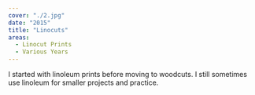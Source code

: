 ```yaml
---
cover: "./2.jpg"
date: "2015"
title: "Linocuts"
areas:
  - Linocut Prints
  - Various Years
---
```


I started with linoleum prints before moving to woodcuts. I still sometimes use linoleum for smaller projects and practice.